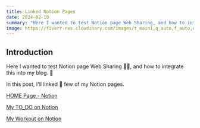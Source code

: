 ```yaml
---
title: Linked Notion Pages
date: 2024-02-10
summary: "Here I wanted to test Notion page Web Sharing, and how to integrate this into my blog. In this post, I'll linked few of my Notion pages."
image: https://fiverr-res.cloudinary.com/images/t_main1,q_auto,f_auto,q_auto,f_auto/gigs/313390101/original/294c19fdf81c6cc7c4959e8d6dbbf9f53535dde2/design-custom-notion-template-for-your-personal-or-professional-life.png
---
```


## Introduction
Here I wanted to test Notion page Web Sharing 👨‍💻, and how to integrate this into my blog. 📝

 In this post, I'll linked 🚀 few of my Notion pages.

[HOME Page - Notion](https://successful-animal-821.notion.site/Personal-Home-bccae2e6f64e4697aaa6bf5b78abc3c7?pvs=4)


[My TO_DO on Notion](https://successful-animal-821.notion.site/Tech-OS-51eee399b1df4433be63eb364786940f?pvs=4)

[My Workout on Notion](https://successful-animal-821.notion.site/Workout-Tracker-0c7052ddb1af4122954e21f08e5b8323?pvs=4)
 

